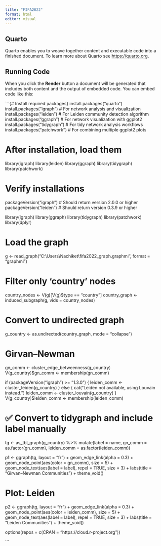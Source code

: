 ---
title: "FIFA2022"
format: html
editor: visual
---

## Quarto

Quarto enables you to weave together content and executable code into a finished document. To learn more about Quarto see <https://quarto.org>.

## Running Code

When you click the **Render** button a document will be generated that includes both content and the output of embedded code. You can embed code like this:

```{# Install required packages}
install.packages("quarto")
install.packages("igraph")       # For network analysis and visualization
install.packages("leiden")      # For Leiden community detection algorithm
install.packages("ggraph")      # For network visualization with ggplot2
install.packages("tidygraph")   # For tidy network analysis workflows
install.packages("patchwork")   # For combining multiple ggplot2 plots

# After installation, load them
library(igraph)
library(leiden)
library(ggraph)
library(tidygraph)
library(patchwork)

# Verify installations
packageVersion("igraph")     # Should return version 2.0.0 or higher
packageVersion("leiden")     # Should return version 0.3.9 or higher

library(igraph)
library(ggraph)
library(tidygraph)
library(patchwork)
library(dplyr)

# Load the graph
g <- read_graph("C:\\Users\\Nachiket\\fifa2022_graph.graphml", format = "graphml")

# Filter only 'country' nodes
country_nodes <- V(g)[V(g)$type == "country"]
country_graph <- induced_subgraph(g, vids = country_nodes)

# Convert to undirected graph
g_country <- as.undirected(country_graph, mode = "collapse")

# Girvan–Newman
gn_comm <- cluster_edge_betweenness(g_country)
V(g_country)$gn_comm <- membership(gn_comm)

if (packageVersion("igraph") >= "1.3.0") {
  leiden_comm <- cluster_leiden(g_country)
} else {
  cat("Leiden not available, using Louvain instead.\n")
  leiden_comm <- cluster_louvain(g_country)
}
V(g_country)$leiden_comm <- membership(leiden_comm)

# ✅ Convert to tidygraph and include label manually
tg <- as_tbl_graph(g_country) %>%
  mutate(label = name,
         gn_comm = as.factor(gn_comm),
         leiden_comm = as.factor(leiden_comm))

p1 <- ggraph(tg, layout = "fr") +
  geom_edge_link(alpha = 0.3) +
  geom_node_point(aes(color = gn_comm), size = 5) +
  geom_node_text(aes(label = label), repel = TRUE, size = 3) +
  labs(title = "Girvan–Newman Communities") +
  theme_void()

# Plot: Leiden
p2 <- ggraph(tg, layout = "fr") +
  geom_edge_link(alpha = 0.3) +
  geom_node_point(aes(color = leiden_comm), size = 5) +
  geom_node_text(aes(label = label), repel = TRUE, size = 3) +
  labs(title = "Leiden Communities") +
  theme_void()





options(repos = c(CRAN = "https://cloud.r-project.org"))


```

